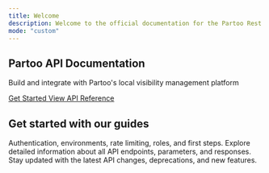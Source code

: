 ```yaml
---
title: Welcome
description: Welcome to the official documentation for the Partoo Rest API v2. Automate actions, manage resources, and integrate with Partoo.
mode: "custom"
---
```


<section className="py-16 px-6 bg-blue-500 text-center">
    <div className="max-w-4xl mx-auto">
        <h1 className="text-5xl font-bold mb-6 text-white">
        Partoo API Documentation
        </h1>
        <p className="text-xl text-gray-200 mb-8">
        Build and integrate with Partoo's local visibility management platform
        </p>
        <div className="flex flex-wrap justify-center gap-4">
        <a
            href="/introduction#tag/Getting-started"
            className="px-6 py-3 rounded-full font-medium text-white border border-white hover:bg-white hover:text-blue-500"
        >
            Get Started
        </a>
        <a
            href="/api-reference"
            className="px-6 py-3 rounded-full font-medium bg-white text-blue-500 hover:bg-gray-100"
        >
            View API Reference
        </a>
        </div>
    </div>
</section>

<section className="py-16 px-6 text-left">
    <h2 className="text-3xl font-semibold text-center mb-10 text-gray-800">
        Get started with our guides
    </h2>
    <div className="max-w-4xl mx-auto">
        <CardGroup cols={3}>
            <Card
                title="Getting Started"
                icon="book-open"
                href="/introduction#tag/Getting-started"
            >
                Authentication, environments, rate limiting, roles, and first steps.
            </Card>
            <Card
                title="API Reference"
                icon="book"
                href="/api-reference"
            >
                Explore detailed information about all API endpoints, parameters, and responses.
            </Card>
            <Card
                title="Changelog"
                icon="clipboard-list"
                href="/changelog"
            >
                Stay updated with the latest API changes, deprecations, and new features.
            </Card>
        </CardGroup>
    </div>
</section>